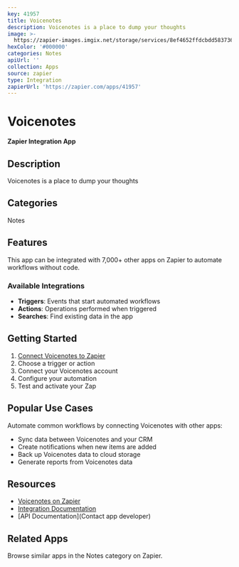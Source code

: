 ```yaml
---
key: 41957
title: Voicenotes
description: Voicenotes is a place to dump your thoughts
image: >-
  https://zapier-images.imgix.net/storage/services/8ef4652ffdcbdd583736d540963fe1dd.png?auto=format%2Ccompress&ixlib=python-3.0.0&q=50
hexColor: '#000000'
categories: Notes
apiUrl: ''
collection: Apps
source: zapier
type: Integration
zapierUrl: 'https://zapier.com/apps/41957'
---
```

# Voicenotes

**Zapier Integration App**

## Description

Voicenotes is a place to dump your thoughts

## Categories

Notes

## Features

This app can be integrated with 7,000+ other apps on Zapier to automate workflows without code.

### Available Integrations

- **Triggers**: Events that start automated workflows
- **Actions**: Operations performed when triggered
- **Searches**: Find existing data in the app

## Getting Started

1. [Connect Voicenotes to Zapier](https://zapier.com/apps/41957)
2. Choose a trigger or action
3. Connect your Voicenotes account
4. Configure your automation
5. Test and activate your Zap

## Popular Use Cases

Automate common workflows by connecting Voicenotes with other apps:

- Sync data between Voicenotes and your CRM
- Create notifications when new items are added
- Back up Voicenotes data to cloud storage
- Generate reports from Voicenotes data

## Resources

- [Voicenotes on Zapier](https://zapier.com/apps/41957)
- [Integration Documentation](https://zapier.com/apps/41957/integrations)
- [API Documentation](Contact app developer)

## Related Apps

Browse similar apps in the Notes category on Zapier.

